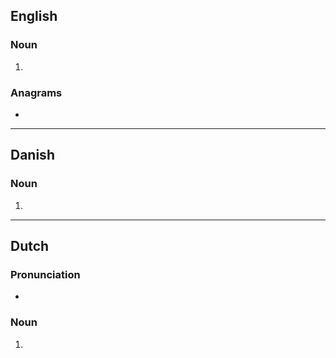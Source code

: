 ==English==

===Noun===
{{head|en|noun form}}

# {{plural of|bidder|lang=en}}

===Anagrams===
* {{anagrams|en|a=bddeirs|derbids}}

----

==Danish==

===Noun===
{{head|da|noun form|g=c}}

# {{inflection of|da|bid||indef|gen|p}}

----

==Dutch==

===Pronunciation===
* {{audio|Nl-bidders.ogg|Audio|lang=nl}}

===Noun===
{{head|nl|noun plural form}}

# {{nl-noun form of|pl|bidder}}